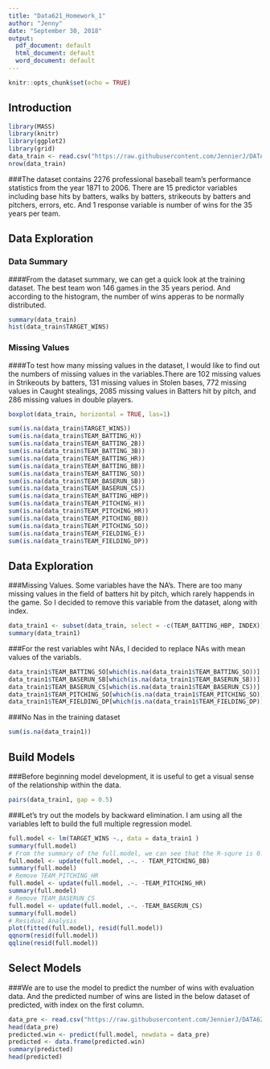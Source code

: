 ---
title: "Data621_Homework_1"
author: "Jenny"
date: "September 30, 2018"
output:
  pdf_document: default
  html_document: default
  word_document: default
---

```{r setup, include=FALSE}
knitr::opts_chunk$set(echo = TRUE)
```

## Introduction


```{r}
library(MASS)
library(knitr)
library(ggplot2)
library(grid)
data_train <- read.csv("https://raw.githubusercontent.com/JennierJ/DATA621/master/Homework1/moneyball-training-data.csv", header = TRUE)
nrow(data_train)
```

###The dataset contains 2276 professional baseball team's performance statistics from the year 1871 to 2006. There are 15 predictor variables including base hits by batters, walks by batters, strikeouts by batters and pitchers, errors, etc. And 1 response variable is number of wins for the 35 years per team. 

## Data Exploration

### Data Summary 
####From the dataset summary, we can get a quick look at the training dataset. The best team won 146 games in the 35 years period. And according to the histogram, the number of wins apperas to be normally distributed. 

```{r}
summary(data_train)
hist(data_train$TARGET_WINS)
```

### Missing Values
####To test how many missing values in the dataset, I would like to find out the numbers of missing values in the variables.There are 102 missing values in Strikeouts by batters, 131 missing values in Stolen bases, 772 missing values in Caught stealings, 2085 missing values in Batters hit by pitch, and 286 missing values in double players.


```{r }
boxplot(data_train, horizontal = TRUE, las=1)

sum(is.na(data_train$TARGET_WINS))
sum(is.na(data_train$TEAM_BATTING_H))
sum(is.na(data_train$TEAM_BATTING_2B))
sum(is.na(data_train$TEAM_BATTING_3B))
sum(is.na(data_train$TEAM_BATTING_HR))
sum(is.na(data_train$TEAM_BATTING_BB))
sum(is.na(data_train$TEAM_BATTING_SO))
sum(is.na(data_train$TEAM_BASERUN_SB))
sum(is.na(data_train$TEAM_BASERUN_CS))
sum(is.na(data_train$TEAM_BATTING_HBP))
sum(is.na(data_train$TEAM_PITCHING_H))
sum(is.na(data_train$TEAM_PITCHING_HR))
sum(is.na(data_train$TEAM_PITCHING_BB))
sum(is.na(data_train$TEAM_PITCHING_SO))
sum(is.na(data_train$TEAM_FIELDING_E))
sum(is.na(data_train$TEAM_FIELDING_DP))
```

## Data Exploration
###Missing Values. Some variables have the NA's. There are too many missing values in the field of batters hit by pitch, which rarely happends in the game. So I decided to remove this variable from the dataset, along with index.

```{r }
data_train1 <- subset(data_train, select = -c(TEAM_BATTING_HBP, INDEX))
summary(data_train1)
```

###For the rest variables wiht NAs, I decided to replace NAs with mean values of the variabls.
```{r }
data_train1$TEAM_BATTING_SO[which(is.na(data_train1$TEAM_BATTING_SO))] <- mean(data_train1$TEAM_BATTING_SO, na.rm = TRUE)
data_train1$TEAM_BASERUN_SB[which(is.na(data_train1$TEAM_BASERUN_SB))] <- mean(data_train1$TEAM_BASERUN_SB, na.rm = TRUE)
data_train1$TEAM_BASERUN_CS[which(is.na(data_train1$TEAM_BASERUN_CS))] <- mean(data_train1$TEAM_BASERUN_CS, na.rm = TRUE)
data_train1$TEAM_PITCHING_SO[which(is.na(data_train1$TEAM_PITCHING_SO))] <- mean(data_train1$TEAM_PITCHING_SO, na.rm = TRUE)
data_train1$TEAM_FIELDING_DP[which(is.na(data_train1$TEAM_FIELDING_DP))] <- mean(data_train1$TEAM_FIELDING_DP, na.rm = TRUE)
```

###No Nas in the training dataset
```{r }
sum(is.na(data_train1))
```

## Build Models
###Before beginning model development, it is useful to get a visual sense of the relationship within the data.
```{r }
pairs(data_train1, gap = 0.5)
```

###Let's try out the models by backward elimination. I am using all the variables left to build the full multiple regression model.
```{r }
full.model <- lm(TARGET_WINS ~., data = data_train1 )
summary(full.model)
# From the summary of the full.model, we can see that the R-squre is 0.3147. To continue developing the model, I applly the backward elimination procedure by identifying the predictor with the largest p-value that exceeds our predetermined threshold p = 0.05.
full.model <- update(full.model, .~. - TEAM_PITCHING_BB)
summary(full.model)
# Remove TEAM_PITCHING_HR
full.model <- update(full.model, .~. -TEAM_PITCHING_HR)
summary(full.model)
# Remove TEAM_BASERUN_CS
full.model <- update(full.model, .~. -TEAM_BASERUN_CS)
summary(full.model)
# Residual Analysis
plot(fitted(full.model), resid(full.model))
qqnorm(resid(full.model))
qqline(resid(full.model))
```

## Select Models
###We are to use the model to predict the number of wins with evaluation data. And the predicted number of wins are listed in the below dataset of predicted, with index on the first column.
```{r }
data_pre <- read.csv("https://raw.githubusercontent.com/JennierJ/DATA621/master/Homework1/moneyball-evaluation-data.csv", header = TRUE)
head(data_pre)
predicted.win <- predict(full.model, newdata = data_pre)
predicted <- data.frame(predicted.win)
summary(predicted)
head(predicted)
```


